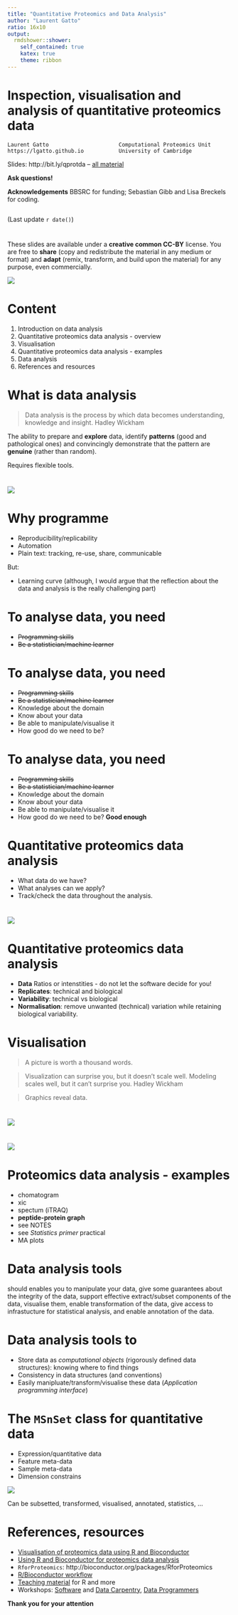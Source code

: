 ```yaml
---
title: "Quantitative Proteomics and Data Analysis"
author: "Laurent Gatto"
ratio: 16x10
output:
  rmdshower::shower:
    self_contained: true
    katex: true
    theme: ribbon
---
```


# Inspection, visualisation and analysis of quantitative proteomics data

```
Laurent Gatto                      Computational Proteomics Unit
https://lgatto.github.io           University of Cambridge
```

Slides: http://bit.ly/qprotda -- [all material](https://github.com/lgatto/Quantitative-Proteomics-and-Data-Analysis)

**Ask questions!**  

**Acknowledgements**  BBSRC for funding; Sebastian Gibb and Lisa Breckels for coding.


```
```

(Last update `r date()`)

# 

These slides are available under a **creative common CC-BY**
license. You are free to **share** (copy and redistribute the material
in any medium or format) and **adapt** (remix, transform, and build
upon the material) for any purpose, even commercially. 

<img src="Figures/cc1.jpg">

# Content

1. Introduction on data analysis
2. Quantitative proteomics data analysis - overview
3. Visualisation
4. Quantitative proteomics data analysis - examples
5. Data analysis
6. References and resources


# What is data analysis

> Data analysis is the process by which data becomes understanding,
> knowledge and insight. Hadley Wickham

The ability to prepare and **explore** data, identify **patterns**
(good and pathological ones) and convincingly demonstrate that the
pattern are **genuine** (rather than random).

Requires flexible tools.

# 

<img src="./Figures/Data_Analysis_Hadley_Wickham.png" class="cover">  


# Why programme

* Reproducibility/replicability
* Automation
* Plain text: tracking, re-use, share, communicable

But: 

* Learning curve (although, I would argue that the reflection about
the data and analysis is the really challenging part)

# To analyse data, you need

* ~~Programming skills~~
* ~~Be a statistician/machine learner~~

# To analyse data, you need

* ~~Programming skills~~
* ~~Be a statistician/machine learner~~
* Knowledge about the domain
* Know about your data
* Be able to manipulate/visualise it
* How good do we need to be? 

# To analyse data, you need

* ~~Programming skills~~
* ~~Be a statistician/machine learner~~
* Knowledge about the domain
* Know about your data
* Be able to manipulate/visualise it
* How good do we need to be? **Good enough**

# Quantitative proteomics data analysis

* What data do we have? 
* What analyses can we apply?
* Track/check the data throughout the analysis.

# 

<img src="./Figures/qprotda.png" class="cover">

# Quantitative proteomics data analysis

* **Data** Ratios or intenstities - do not let the software decide for you!
* **Replicates**: technical and biological
* **Variability**: technical vs biological
* **Normalisation**: remove unwanted (technical) variation while
  retaining biological variability.


# Visualisation

> A picture is worth a thousand words.

> Visualization can surprise you, but it doesn’t scale well. Modeling
> scales well, but it can’t surprise you. Hadley Wickham

> Graphics reveal data.


# 

<img src="./Figures/choosing-a-good-chart.jpg" class="cover">

# 

<img src="./Figures/qprotda-with-plots.png" class="cover">

# Proteomics data analysis - examples

- chomatogram
- xic
- spectum (iTRAQ)
- **peptide-protein graph**
- see NOTES
- see *Statistics primer* practical
- MA plots


# Data analysis tools

should enables you to manipulate your data, give some guarantees about
the integrity of the data, support effective extract/subset components
of the data, visualise them, enable transformation of the data, give
access to infrastucture for statistical analysis, and enable
annotation of the data. 

# Data analysis tools to

* Store data as *computational objects* (rigorously defined data
  structures): knowing where to find things
* Consistency in data structures (and conventions)
* Easily manipluate/transform/visualise these data (*Application
  programming interface*)

# The `MSnSet` class for quantitative data

<div class="double">
<p class="double-flow">
* Expression/quantitative data
* Feature meta-data
* Sample meta-data
* Dimension constrains

</p><p class="double-flow">
<img src="Figures/msnset.png" class="one-col-image">
</p>
</div>

Can be subsetted, transformed, visualised, annotated, statistics, ...

# References, resources

* [Visualisation of proteomics data using R and Bioconductor](http://www.ncbi.nlm.nih.gov/pmc/articles/PMC4510819/)
* [Using R and Bioconductor for proteomics data analysis](http://arxiv.org/pdf/1305.6559v1.pdf)
* `RforProteomics`: http://bioconductor.org/packages/RforProteomics
* [R/Bioconductor workflow](http://bioconductor.org/help/workflows/proteomics/)
* [Teaching material](http://lgatto.github.io/TeachingMaterial/) for
  R and more
* Workshops: [Software](http://software-carpentry.org/) and
  [Data Carpentry](http://www.datacarpentry.org/), 
  [Data Programmers](http://www.dataprogrammers.net/)


**Thank you for your attention**

